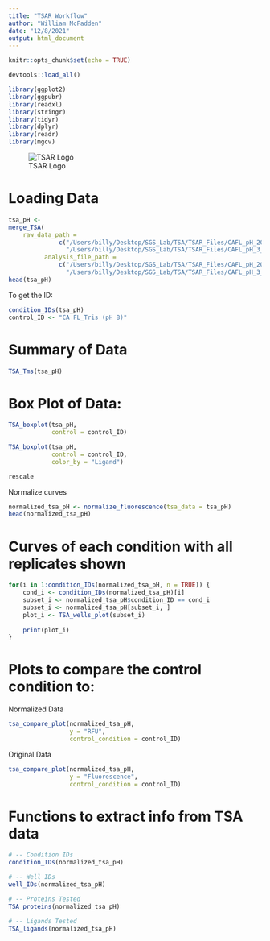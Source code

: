```yaml
---
title: "TSAR Workflow"
author: "William McFadden"
date: "12/8/2021"
output: html_document
---
```


```r
knitr::opts_chunk$set(echo = TRUE)
```


```r
devtools::load_all()

library(ggplot2)
library(ggpubr)
library(readxl)
library(stringr)
library(tidyr)
library(dplyr)
library(readr)
library(mgcv)
```

![TSAR Logo](TSAR_logo.png)


# Loading Data

```r
tsa_pH <- 
merge_TSA(
    raw_data_path = 
              c("/Users/billy/Desktop/SGS_Lab/TSA/TSAR_Files/CAFL_pH_20211203_20211203_162735_RawData_CAFL_pH_TSA_20211203.eds.txt",
                "/Users/billy/Desktop/SGS_Lab/TSA/TSAR_Files/CAFL_pH_3_20211206_162845_RawData_CAFL_pH_3.eds.txt"),
          analysis_file_path = 
              c("/Users/billy/Desktop/SGS_Lab/TSA/TSAR_Files/CAFL_pH_20211203_20211203_162735_AnalysisResults.txt",
                "/Users/billy/Desktop/SGS_Lab/TSA/TSAR_Files/CAFL_pH_3_20211206_162845_AnalysisResults.txt"))
head(tsa_pH)
```


To get the ID:
```r
condition_IDs(tsa_pH)
control_ID <- "CA FL_Tris (pH 8)"
```

# Summary of Data
```r
TSA_Tms(tsa_pH)
```

# Box Plot of Data:

```r
TSA_boxplot(tsa_pH,
            control = control_ID)
```

```r
TSA_boxplot(tsa_pH,
            control = control_ID,
            color_by = "Ligand")
```


```r
rescale
```


 Normalize curves
```r
normalized_tsa_pH <- normalize_fluorescence(tsa_data = tsa_pH)
head(normalized_tsa_pH)
```

# Curves of each condition with all replicates shown
```r
for(i in 1:condition_IDs(normalized_tsa_pH, n = TRUE)) {
    cond_i <- condition_IDs(normalized_tsa_pH)[i]
    subset_i <- normalized_tsa_pH$condition_ID == cond_i
    subset_i <- normalized_tsa_pH[subset_i, ]
    plot_i <- TSA_wells_plot(subset_i)
    
    print(plot_i)
}
```



# Plots to compare the control condition to:



Normalized Data
```r
tsa_compare_plot(normalized_tsa_pH,
                 y = "RFU",
                 control_condition = control_ID)
```

Original Data
```r
tsa_compare_plot(normalized_tsa_pH,
                 y = "Fluorescence",
                 control_condition = control_ID)
```





# Functions to extract info from TSA data


```r
# -- Condition IDs
condition_IDs(normalized_tsa_pH)

# -- Well IDs
well_IDs(normalized_tsa_pH)

# -- Proteins Tested
TSA_proteins(normalized_tsa_pH)

# -- Ligands Tested
TSA_ligands(normalized_tsa_pH)
```




